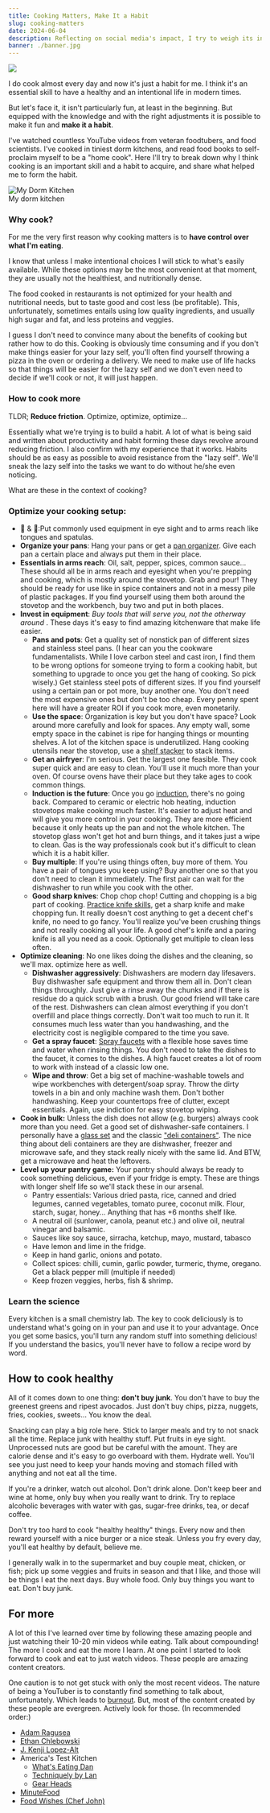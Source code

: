 ```yaml
---
title: Cooking Matters, Make It a Habit
slug: cooking-matters
date: 2024-06-04
description: Reflecting on social media's impact, I try to weigh its initial promise against current pitfalls, from 'ambient intimacy' to addiction and diminished attention spans, while contemplating its nuanced role in my life.
banner: ./banner.jpg
---
```


![](./banner.jpg)

I do cook almost every day and now it's just a habit for me. I think it's an essential skill to have a healthy and an intentional life in modern times. 

But let's face it, it isn't particularly fun, at least in the beginning. But equipped with the knowledge and with the right adjustments it is possible to make it fun and **make it a habit**.

I've watched countless YouTube videos from veteran foodtubers, and food scientists. I've cooked in tiniest dorm kitchens, and read food books to self-proclaim myself to be a "home cook". Here I'll try to break down why I think cooking is an important skill and a habit to acquire, and share what helped me to form the habit.

<div style="max-width: 500px;">
  <img src="./dorm-kitchen.jpg" alt="My Dorm Kitchen"/>
  <div>My dorm kitchen</div>
</div>

### Why cook?

For me the very first reason why cooking matters is to **have control over what I'm eating**. 

I know that unless I make intentional choices I will stick to what's easily available. While these options may be the most convenient at that moment, they are usually not the healthiest, and nutritionally dense.

The food cooked in restaurants is not optimized for your health and nutritional needs, but to taste good and cost less (be profitable). This, unfortunately, sometimes entails using low quality ingredients, and usually high sugar and fat, and less proteins and veggies. 

I guess I don't need to convince many about the benefits of cooking but rather how to do this. Cooking is obviously time consuming and if you don't make things easier for your lazy self, you'll often find yourself throwing a pizza in the oven or ordering a delivery. We need to make use of life hacks so that things will be easier for the lazy self and we don't even need to decide if we'll cook or not, it will just happen.

### How to cook more

TLDR; **Reduce friction**. Optimize, optimize, optimize...

Essentially what we're trying is to build a habit. A lot of what is being said and written about productivity and habit forming these days revolve around reducing friction. I also confirm with my experience that it works. Habits should be as easy as possible to avoid resistance from the "lazy self". We'll sneak the lazy self into the tasks we want to do without he/she even noticing. 

What are these in the context of cooking?

### Optimize your cooking setup:
- 👀 & 🫱:Put commonly used equipment in eye sight and to arms reach like tongues and spatulas.
- **Organize your pans**: Hang your pans or get a [pan organizer](./pan-organizer.webp). Give each pan a certain place and always put them in their place.
- **Essentials in arms reach**: Oil, salt, pepper, spices, common sauce... These should all be in arms reach and eyesight when you're prepping and cooking, which is mostly around the stovetop. Grab and pour! They should be ready for use like in spice containers and not in a messy pile of plastic packages. If you find yourself using them both around the stovetop and the workbench, buy two and put in both places.
- **Invest in equipment**: *Buy tools that will serve you, not the otherway around* . These days it's easy to find amazing kitchenware that make life easier.
	- **Pans and pots**: Get a quality set of nonstick pan of different sizes and stainless steel pans. 
  (I hear can you the cookware fundamentalists. While I love carbon steel and cast iron, I find them to be wrong options for someone trying to form a cooking habit, but something to upgrade to once you get the hang of cooking. So pick wisely.) Get stainless steel pots of different sizes. If you find yourself using a certain pan or pot more, buy another one. You don't need the most expensive ones but don't be too cheap. Every penny spent here will have a greater ROI if you cook more, even monetarily.
	- **Use the space**: Organization is key but you don't have space? Look around more carefully and look for spaces. Any empty wall, some empty space in the cabinet is ripe for hanging things or mounting shelves. A lot of the kitchen space is underutilized. Hang cooking utensils near the stovetop, use a [shelf stacker](./shelf-stacker.jpg) to stack items.
	- **Get an airfryer**: I'm serious. Get the largest one feasible. They cook super quick and are easy to clean. You'll use it much more than your oven. Of course ovens have their place but they take ages to cook common things. 
	- **Induction is the future**: Once you go [induction](https://www.youtube.com/watch?v=Xn1LUo5ra_A), there's no going back. Compared to ceramic or electric hob heating, induction stovetops make cooking much faster. It's easier to adjust heat and will give you more control in your cooking. They are more efficient because it only heats up the pan and not the whole kitchen. The stovetop glass won't get hot and burn things, and it takes just a wipe to clean. Gas is the way professionals cook but it's difficult to clean which it is a habit killer.
	- **Buy multiple**: If you're using things often, buy more of them. You have a pair of tongues you keep using? Buy another one so that you don't need to clean it immediately. The first pair can wait for the dishwasher to run while you cook with the other.
	- **Good sharp knives**: Chop chop chop! Cutting and chopping is a big part of cooking. [Practice knife skills](https://www.youtube.com/watch?v=dtEfBKJZrVQ), get a sharp knife and make chopping fun. It really doesn't cost anything to get a decent chef's knife, no need to go fancy. You'll realize you've been crushing things and not really cooking all your life. A good chef's knife and a paring knife is all you need as a cook. Optionally get multiple to clean less often. 
- **Optimize cleaning**: No one likes doing the dishes and the cleaning, so we'll max. optimize here as well.
	- **Dishwasher aggressively**: Dishwashers are modern day lifesavers. Buy dishwasher safe equipment and throw them all in. Don't clean things throughly. Just give a rinse away the chunks and if there is residue do a quick scrub with a brush. Our good friend will take care of the rest. Dishwashers can clean almost everything if you don't overfill and place things correctly. Don't wait too much to run it. It consumes much less water than you handwashing, and the electricity cost is negligible compared to the time you save.
	- **Get a spray faucet**: [Spray faucets](./spray-faucet.webp) with a flexible hose saves time and water when rinsing things. You don't need to take the dishes to the faucet, it comes to the dishes. A high faucet creates a lot of room to work with instead of a classic low one.
	- **Wipe and throw**: Get a big set of machine-washable towels and wipe workbenches with detergent/soap spray. Throw the dirty towels in a bin and only machine wash them. Don't bother handwashing. Keep your countertops free of clutter, except essentials. Again, use indiction for easy stovetop wiping.
- **Cook in bulk:** Unless the dish does not allow (e.g. burgers) always cook more than you need. Get a good set of dishwasher-safe containers. I personally have a [glass set](./glass-container.jpg) and the classic ["deli containers"](https://www.youtube.com/watch?v=TsMZDraqF9s). The nice thing about deli containers are they are dishwasher, freezer and microwave safe, and they stack really nicely with the same lid. And BTW, get a microwave and heat the leftovers.
- **Level up your pantry game:** Your pantry should always be ready to cook something delicious, even if your fridge is empty. These are things with longer shelf life so we'll stack these in our arsenal.
	- Pantry essentials: Various dried pasta, rice, canned and dried legumes, canned vegetables, tomato puree, coconut milk. Flour, starch, sugar, honey... Anything that has +6 months shelf like. 
	- A neutral oil (sunlower, canola, peanut etc.) and olive oil, neutral vinegar and balsamic. 
	- Sauces like soy sauce, sirracha, ketchup, mayo, mustard, tabasco
	- Have lemon and lime in the fridge. 
	- Keep in hand garlic, onions and potato. 
	- Collect spices: chilli, cumin, garlic powder, turmeric, thyme, oregano. Get a black pepper mill (multiple if needed)
	- Keep frozen veggies, herbs, fish & shrimp. 
	
### Learn the science 

Every kitchen is a small chemistry lab. The key to cook deliciously is to understand what's going on in your pan and use it to your advantage. Once you get some basics, you'll turn any random stuff into something delicious! If you understand the basics, you'll never have to follow a recipe word by word.

## How to cook healthy

All of it comes down to one thing: **don't buy junk**. You don't have to buy the greenest greens and ripest avocados. Just don't buy chips, pizza, nuggets, fries, cookies, sweets... You know the deal. 

Snacking can play a big role here. Stick to larger meals and try to not snack all the time. Replace junk with healthy stuff. Put fruits in eye sight. Unprocessed nuts are good but be careful with the amount. They are calorie dense and it's easy to go overboard with them. Hydrate well. You'll see you just need to keep your hands moving and stomach filled with anything and not eat all the time.

If you're a drinker, watch out alcohol. Don't drink alone. Don't keep beer and wine at home, only buy when you really want to drink. Try to replace alcoholic beverages with water with gas, sugar-free drinks, tea, or decaf coffee. 

Don't try too hard to cook "healthy healthy" things. Every now and then reward yourself with a nice burger or a nice steak. Unless you fry every day, you'll eat healthy by default, believe me.

I generally walk in to the supermarket and buy couple meat, chicken, or fish; pick up some veggies and fruits in season and that I like, and those will be things I eat the next days. Buy whole food. Only buy things you want to eat. Don't buy junk.

## For more

A lot of this I've learned over time by following these amazing people and just watching their 10-20 min videos while eating. Talk about compounding! The more I cook and eat the more I learn. At one point I started to look forward to cook and eat to just watch videos. These people are amazing content creators.

One caution is to not get stuck with only the most recent videos. The nature of being a YouTuber is to constantly find something to talk about, unfortunately. Which leads to [burnout](https://www.youtube.com/watch?v=NS1H3hozE4w). But, most of the content created by these people are evergreen. Actively look for those. (In recommended order:)
- [Adam Ragusea](https://www.youtube.com/@aragusea)
- [Ethan Chlebowski](https://www.youtube.com/@EthanChlebowski)
- [J. Kenji Lopez-Alt](https://www.youtube.com/@JKenjiLopezAlt)
- America's Test Kitchen
	- [What's Eating Dan](https://www.youtube.com/watch?v=tn94d4ms8FI&list=PLnbzopdwFrnZc-UgGYETAQair7VzS7_Z8)
	- [Techniquely by Lan](https://www.youtube.com/watch?v=BtLcD_fFmpA&list=PLnbzopdwFrnYyvwrqTB_5AhufdOMisGnF)
  - [Gear Heads](https://www.youtube.com/watch?v=st6LggwoL_4&list=PLnbzopdwFrnbt5uZx46gvyskyu41z7hlQ)
- [MinuteFood](https://www.youtube.com/@MinuteFood)
- [Food Wishes (Chef John)](https://www.youtube.com/@foodwishes)
